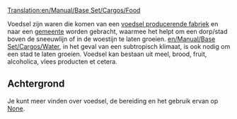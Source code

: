 [[Translation:en/Manual/Base Set/Cargos/Food]]

{{nl/Manual/Base Set/Cargos/Vracht|name=Voedsel
|image=en/Manual/Base Set/Industries/Foodprocplant.png
|geproduceerd=[[nl/Voedsel producerende fabriek|Voedsel producerende fabriek]]
|geaccepteerd=[[nl/Manual/Gemeente|Gemeente]]
}}

Voedsel zijn waren die komen van een [[en/Manual/Base Set/Industries/Food Processing Plant|voedsel producerende fabriek]] en naar een [[nl/Manual/Gemeente|gemeente]] worden gebracht, waarmee het helpt om een dorp/stad boven de sneeuwlijn of in de woestijn te laten groeien. [[en/Manual/Base Set/Cargos/Water]], in het geval van een subtropisch klimaat, is ook nodig om een stad te laten groeien. Voedsel kan bestaan uit meel, brood, fruit, alcoholica, vlees producten et cetera.

==Achtergrond==
Je kunt meer vinden over voedsel, de bereiding en het gebruik ervan op [https://www.wikipedia.org/wiki/Food None].